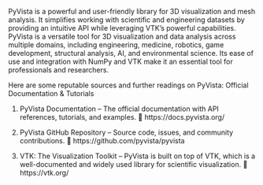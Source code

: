 PyVista is a powerful and user-friendly library for 3D visualization and mesh analysis. It simplifies working with scientific and engineering datasets by providing an intuitive API while leveraging VTK's powerful capabilities.
PyVista is a versatile tool for 3D visualization and data analysis across multiple domains, including engineering, medicine, robotics, game development, structural analysis, AI, and environmental science. Its ease of use and integration with NumPy and VTK make it an essential tool for professionals and researchers.

Here are some reputable sources and further readings on PyVista:
Official Documentation & Tutorials

1. PyVista Documentation – The official documentation with API references, tutorials, and examples.
    🔗 https://docs.pyvista.org/

2. PyVista GitHub Repository – Source code, issues, and community contributions.
    🔗 https://github.com/pyvista/pyvista

3. VTK: The Visualization Toolkit – PyVista is built on top of VTK, which is a well-documented and widely used library for scientific visualization.
    🔗 https://vtk.org/